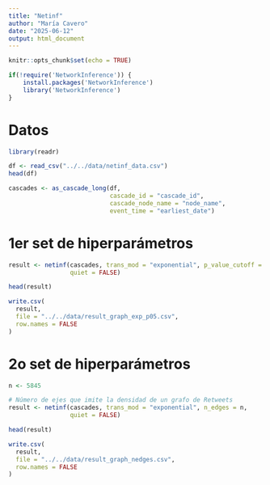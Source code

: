 ```yaml
---
title: "Netinf"
author: "María Cavero"
date: "2025-06-12"
output: html_document
---
```


```r
knitr::opts_chunk$set(echo = TRUE)
```

```r
if(!require('NetworkInference')) {
    install.packages('NetworkInference')
    library('NetworkInference')
}
```

# Datos

```r
library(readr)

df <- read_csv("../../data/netinf_data.csv")
head(df)
```

```r
cascades <- as_cascade_long(df,
                            cascade_id = "cascade_id",
                            cascade_node_name = "node_name",
                            event_time = "earliest_date")
```

# 1er set de hiperparámetros

```r
result <- netinf(cascades, trans_mod = "exponential", p_value_cutoff = 0.05,
                 quiet = FALSE)
```

```r
head(result)
```

```r
write.csv(
  result,
  file = "../../data/result_graph_exp_p05.csv",
  row.names = FALSE
)
```

# 2o set de hiperparámetros

```r
n <- 5845
```

```r
# Número de ejes que imite la densidad de un grafo de Retweets
result <- netinf(cascades, trans_mod = "exponential", n_edges = n,
                 quiet = FALSE)
```

```r
head(result)
```

```r
write.csv(
  result,
  file = "../../data/result_graph_nedges.csv",
  row.names = FALSE
)
```

